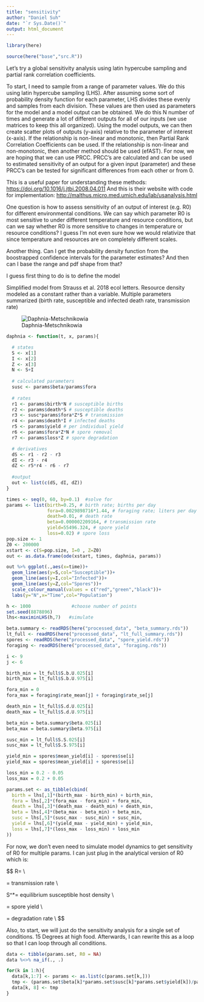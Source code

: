 ```yaml
---
title: "sensitivity"
author: "Daniel Suh"
date: "`r Sys.Date()`"
output: html_document
---
```


```r
library(here)

source(here("base","src.R"))
```

Let's try a global sensitivity analysis using latin hypercube sampling and partial rank correlation coefficients.

To start, I need to sample from a range of parameter values. We do this using latin hypercube sampling (LHS). After assuming some sort of probability density function for each parameter, LHS divides these evenly and samples from each division. These values are then used as parameters for the model and a model output can be obtained. We do this N number of times and generate a lot of different outputs for all of our inputs (we use matrices to keep this all organized). Using the model outputs, we can then create scatter plots of outputs (y-axis) relative to the parameter of interest (x-axis). If the relationship is non-linear and monotonic, then Partial Rank Correlation Coefficients can be used. If the relationship is non-linear and non-monotonic, then another method should be used (efAST). For now, we are hoping that we can use PRCC. PRCC's are calculated and can be used to estimated sensitivity of an output for a given input (parameter) and these PRCC's can be tested for significant differences from each other or from 0.

This is a useful paper for understanding these methods: <https://doi.org/10.1016/j.jtbi.2008.04.011> And this is their website with code for implementation: <http://malthus.micro.med.umich.edu/lab/usanalysis.html>

One question is how to assess sensitivity of an output of interest (e.g. R0) for different environmental conditions. We can say which parameter R0 is most sensitive to under different temperature and resource conditions, but can we say whether R0 is more sensitive to changes in temperature or resource conditions? I guess I'm not even sure how we would relativize that since temperature and resources are on completely different scales.

Another thing. Can I get the probability density function from the boostrapped confidence intervals for the parameter estimates? And then can I base the range and pdf shape from that?

I guess first thing to do is to define the model

Simplified model from Strauss et al. 2018 ecol letters. Resource density modeled as a constant rather than a variable. Multiple parameters summarized (birth rate, susceptible and infected death rate, transmission rate)

![Daphnia-Metschnikowia](/Users/dcsuh/Documents/GitHub/temp_rsc_zoops/papers/daphnia_model.png)

```r
daphnia <- function(t, x, params){

  # states
  S <- x[1]
  I <- x[2]
  Z <- x[3]
  N <- S+I
  
  # calculated parameters
  susc <- params$beta/params$fora
  
  # rates
  r1 <- params$birth*N # susceptible births
  r2 <- params$death*S # susceptible deaths
  r3 <- susc*params$fora*Z*S # transmission
  r4 <- params$death*I # infected deaths
  r5 <- params$yield # per individual yield
  r6 <- params$fora*Z*N # spore removal
  r7 <- params$loss*Z # spore degradation

  # derivatives
  dS <- r1 - r2 - r3
  dI <- r3 - r4
  dZ <- r5*r4 - r6 - r7
    
  #output
  out <- list(c(dS, dI, dZ))
}

```

```r
times <- seq(0, 60, by=0.1)  #solve for 
params <- list(birth=0.25, # birth rate; births per day
               fora=0.0029898716*1.44, # foraging rate; liters per day
               death=0.01, # death rate
               beta=0.000002209164, # transmission rate
               yield=55496.324, # spore yield
               loss=0.02) # spore loss
pop.size <- 1
Z0 <- 200000
xstart <- c(S=pop.size, I=0 , Z=Z0)
out <- as.data.frame(ode(xstart, times, daphnia, params))
```

```r
out %>% ggplot(.,aes(x=time))+
  geom_line(aes(y=S,col="Susceptible"))+
  geom_line(aes(y=I,col="Infected"))+
  geom_line(aes(y=Z,col="Spores"))+
  scale_colour_manual(values = c("red","green","black"))+
  labs(y="N",x="Time",col="Population")
```


```r
h <- 1000               #choose number of points
set.seed(8878896)
lhs<-maximinLHS(h,7)   #simulate
```

```r
beta.summary <- readRDS(here("processed_data", "beta_summary.rds"))
lt_full <- readRDS(here("processed_data", "lt_full_summary.rds"))
spores <- readRDS(here("processed_data", "spore_yield.rds"))
foraging <- readRDS(here("processed_data", "foraging.rds"))
```

```r
i <- 9
j <- 6

birth_min = lt_full$S.b.U.025[i]
birth_max = lt_full$S.b.U.975[i]

fora_min = 0
fora_max = foraging$rate_mean[j] + foraging$rate_se[j]

death_min = lt_full$S.d.U.025[i]
death_max = lt_full$S.d.U.975[i]

beta_min = beta.summary$beta.025[i]
beta_max = beta.summary$beta.975[i]

susc_min = lt_full$S.S.025[i]
susc_max = lt_full$S.S.975[i]

yield_min = spores$mean_yield[i] - spores$se[i]
yield_max = spores$mean_yield[i] + spores$se[i]

loss_min = 0.2 - 0.05
loss_max = 0.2 + 0.05
```

```r
params.set <- as_tibble(cbind(
  birth = lhs[,1]*(birth_max - birth_min) + birth_min,
  fora = lhs[,2]*(fora_max - fora_min) + fora_min,
  death = lhs[,3]*(death_max - death_min) + death_min,
  beta = lhs[,4]*(beta_max - beta_min) + beta_min,
  susc = lhs[,5]*(susc_max - susc_min) + susc_min,
  yield = lhs[,6]*(yield_max - yield_min) + yield_min,
  loss = lhs[,7]*(loss_max - loss_min) + loss_min
))
```

For now, we don't even need to simulate model dynamics to get sensitivity of R0 for multiple params. I can just plug in the analytical version of R0 which is:

$$ 
R\emptyset = \frac { \beta S^* \sigma }{ \mu } \\

\beta = transmission\ rate \\

S^*= equilibrium\ susceptible\ host\ density \\

\sigma = spore\ yield \\

\mu = degradation\ rate \\ 
$$

Also, to start, we will just do the sensitivity analysis for a single set of conditions. 15 Degrees at high food. Afterwards, I can rewrite this as a loop so that I can loop through all conditions.


```r
data <- tibble(params.set, R0 = NA)
data %<>% na_if(., .)
```



```r
for(k in 1:h){
  data[k,1:7] <- params <- as.list(c(params.set[k,]))
  tmp <- (params.set$beta[k]*params.set$susc[k]*params.set$yield[k])/params.set$loss[k] #calculate R0
  data[k, 8] <- tmp
}
```




